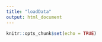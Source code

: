 ```yaml
---
title: "loadData"
output: html_document
---
```


```r
knitr::opts_chunk$set(echo = TRUE)
```

